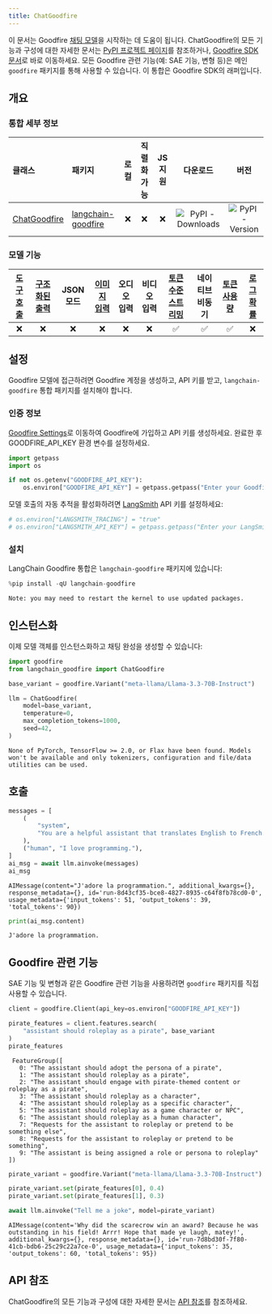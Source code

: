 ```yaml
---
title: ChatGoodfire
---
```


이 문서는 Goodfire [채팅 모델](/oss/langchain/models)을 시작하는 데 도움이 됩니다. ChatGoodfire의 모든 기능과 구성에 대한 자세한 문서는 [PyPI 프로젝트 페이지](https://pypi.org/project/langchain-goodfire/)를 참조하거나, [Goodfire SDK 문서](https://docs.goodfire.ai/sdk-reference/example)로 바로 이동하세요. 모든 Goodfire 관련 기능(예: SAE 기능, 변형 등)은 메인 `goodfire` 패키지를 통해 사용할 수 있습니다. 이 통합은 Goodfire SDK의 래퍼입니다.

## 개요

### 통합 세부 정보

| 클래스 | 패키지 | 로컬 | 직렬화 가능 | JS 지원 | 다운로드 | 버전 |
| :--- | :--- | :---: | :---: |  :---: | :---: | :---: |
| [ChatGoodfire](https://python.langchain.com/api_reference/goodfire/chat_models/langchain_goodfire.chat_models.ChatGoodfire.html) | [langchain-goodfire](https://python.langchain.com/api_reference/goodfire/) | ❌ | ❌ | ❌ | ![PyPI - Downloads](https://img.shields.io/pypi/dm/langchain-goodfire?style=flat-square&label=%20) | ![PyPI - Version](https://img.shields.io/pypi/v/langchain-goodfire?style=flat-square&label=%20) |

### 모델 기능

| [도구 호출](/oss/langchain/tools) | [구조화된 출력](/oss/langchain/structured-output) | JSON 모드 | [이미지 입력](/oss/langchain/messages#multimodal) | 오디오 입력 | 비디오 입력 | [토큰 수준 스트리밍](/oss/langchain/streaming/) | 네이티브 비동기 | [토큰 사용량](/oss/langchain/models#token-usage) | [로그 확률](/oss/langchain/models#log-probabilities) |
| :---: | :---: | :---: | :---: |  :---: | :---: | :---: | :---: | :---: | :---: |
| ❌ | ❌ | ❌ | ❌ | ❌ | ❌ | ✅ | ✅ | ✅ | ❌ |

## 설정

Goodfire 모델에 접근하려면 Goodfire 계정을 생성하고, API 키를 받고, `langchain-goodfire` 통합 패키지를 설치해야 합니다.

### 인증 정보

[Goodfire Settings](https://platform.goodfire.ai/organization/settings/api-keys)로 이동하여 Goodfire에 가입하고 API 키를 생성하세요. 완료한 후 GOODFIRE_API_KEY 환경 변수를 설정하세요.

```python
import getpass
import os

if not os.getenv("GOODFIRE_API_KEY"):
    os.environ["GOODFIRE_API_KEY"] = getpass.getpass("Enter your Goodfire API key: ")
```

모델 호출의 자동 추적을 활성화하려면 [LangSmith](https://docs.smith.langchain.com/) API 키를 설정하세요:

```python
# os.environ["LANGSMITH_TRACING"] = "true"
# os.environ["LANGSMITH_API_KEY"] = getpass.getpass("Enter your LangSmith API key: ")
```

### 설치

LangChain Goodfire 통합은 `langchain-goodfire` 패키지에 있습니다:

```python
%pip install -qU langchain-goodfire
```

```output
Note: you may need to restart the kernel to use updated packages.
```

## 인스턴스화

이제 모델 객체를 인스턴스화하고 채팅 완성을 생성할 수 있습니다:

```python
import goodfire
from langchain_goodfire import ChatGoodfire

base_variant = goodfire.Variant("meta-llama/Llama-3.3-70B-Instruct")

llm = ChatGoodfire(
    model=base_variant,
    temperature=0,
    max_completion_tokens=1000,
    seed=42,
)
```

```output
None of PyTorch, TensorFlow >= 2.0, or Flax have been found. Models won't be available and only tokenizers, configuration and file/data utilities can be used.
```

## 호출

```python
messages = [
    (
        "system",
        "You are a helpful assistant that translates English to French. Translate the user sentence.",
    ),
    ("human", "I love programming."),
]
ai_msg = await llm.ainvoke(messages)
ai_msg
```

```output
AIMessage(content="J'adore la programmation.", additional_kwargs={}, response_metadata={}, id='run-8d43cf35-bce8-4827-8935-c64f8fb78cd0-0', usage_metadata={'input_tokens': 51, 'output_tokens': 39, 'total_tokens': 90})
```

```python
print(ai_msg.content)
```

```output
J'adore la programmation.
```

## Goodfire 관련 기능

SAE 기능 및 변형과 같은 Goodfire 관련 기능을 사용하려면 `goodfire` 패키지를 직접 사용할 수 있습니다.

```python
client = goodfire.Client(api_key=os.environ["GOODFIRE_API_KEY"])

pirate_features = client.features.search(
    "assistant should roleplay as a pirate", base_variant
)
pirate_features
```

```output
 FeatureGroup([
   0: "The assistant should adopt the persona of a pirate",
   1: "The assistant should roleplay as a pirate",
   2: "The assistant should engage with pirate-themed content or roleplay as a pirate",
   3: "The assistant should roleplay as a character",
   4: "The assistant should roleplay as a specific character",
   5: "The assistant should roleplay as a game character or NPC",
   6: "The assistant should roleplay as a human character",
   7: "Requests for the assistant to roleplay or pretend to be something else",
   8: "Requests for the assistant to roleplay or pretend to be something",
   9: "The assistant is being assigned a role or persona to roleplay"
])
```

```python
pirate_variant = goodfire.Variant("meta-llama/Llama-3.3-70B-Instruct")

pirate_variant.set(pirate_features[0], 0.4)
pirate_variant.set(pirate_features[1], 0.3)

await llm.ainvoke("Tell me a joke", model=pirate_variant)
```

```output
AIMessage(content='Why did the scarecrow win an award? Because he was outstanding in his field! Arrr! Hope that made ye laugh, matey!', additional_kwargs={}, response_metadata={}, id='run-7d8bd30f-7f80-41cb-bdb6-25c29c22a7ce-0', usage_metadata={'input_tokens': 35, 'output_tokens': 60, 'total_tokens': 95})
```

## API 참조

ChatGoodfire의 모든 기능과 구성에 대한 자세한 문서는 [API 참조](https://python.langchain.com/api_reference/goodfire/chat_models/langchain_goodfire.chat_models.ChatGoodfire.html)를 참조하세요.
